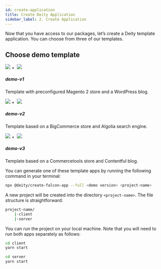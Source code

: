 ```yaml
---
id: create-application
title: Create Deity Application
sidebar_label: 2. Create Application
---
```


Now that you have access to our packages, let’s create a Deity template application. You can choose from three of our templates.

## Choose demo template

<div class="mb20">
 <Card variant="horizontal" to="/docs/">
 	<img src="/img/icons/magento.svg" className="round-icon" />&nbsp;+&nbsp;
 	<img src="/img/icons/wordpress.svg" className="round-icon" />
    <div>
      <h5>demo-v1</h5>
      <p>
       Template with preconfigured Magento 2 store and a WordPress blog.
      </p>
    </div>
 </Card>
 <Card variant="horizontal" to="/docs/">
    <img src="/img/icons/bigcommerce.svg" className="round-icon" />&nbsp;+&nbsp;
    <img src="/img/icons/algolia.svg" className="round-icon" />
    <div>
      <h5>demo-v2</h5>
      <p>
       Template based on a BigCommerce store and Algolia search engine.
      </p>
    </div>
 </Card>
 <Card variant="horizontal" to="/docs/">
 	<img src="/img/icons/commercetools.svg" className="round-icon" />&nbsp;+&nbsp;
    <img src="/img/icons/contentful.svg" className="round-icon" />
    <div>
      <h5>demo-v3</h5>
      <p>
       Template based on a Commercetools store and Contentful blog.
      </p>
    </div>
    
 </Card>
</div>

You can generate one of these template apps by running the following command in your terminal:

```bash
npx @deity/create-falcon-app --full <demo version> <project-name> 
```

A new project will be created into the directory `<project-name>`. The file structure is straightforward:

```bash
project-name/
	|-client
	|-server
```

You can run the project on your local machine. Note that you will need to run both apps separately as follows:


```bash
cd client
yarn start
```

```bash
cd server
yarn start
```